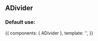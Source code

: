 
<Meta title="Design System/Atoms/ADivider" component={ADivider} />

## ADivider

### Default use:

<Canvas>
  <Story name="Default use">
    {{
        components: { ADivider },
        template: '<a-divider />',
    }}
  </Story>
</Canvas>

<ArgsTable of={ADivider} />
